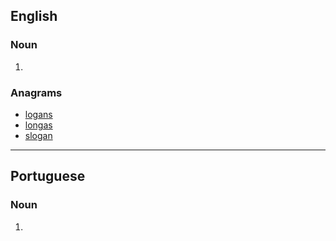 {{also|Anglos|angļos}}

==English==

===Noun===
{{head|en|noun plural form}}

# {{plural of|anglo|lang=en}}

===Anagrams===
* [[logans#English|logans]]
* [[longas#English|longas]]
* [[slogan#English|slogan]]

----

==Portuguese==

===Noun===
{{head|pt|noun plural form}}

# {{plural of|anglo|lang=pt}}